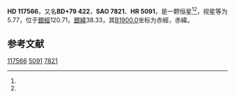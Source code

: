 {{Starbox begin
| name = HD 117566
}}
{{Starbox observe
| epoch = [[J2000.0|J2000.0]]
| constell = {{星座名待查}}<ref name=SIMBAD>{{cite web
 | url=http://simbad.u-strasbg.fr/simbad/sim-id?Ident=HR+5091
 | title=Pulsating variable Star
 | publisher=Centre de Données astronomiques de Strasbourg
 | work=SIMBAD
 | accessdate=2012-07-13
 | archive-date=2016-03-17
 | archive-url=https://web.archive.org/web/20160317112929/http://simbad.u-strasbg.fr/simbad/sim-id?Ident=HR+5091
 | dead-url=no
 }}</ref><ref name=DATA>{{cite web
 | url=http://vizier.u-strasbg.fr/viz-bin/VizieR-5?-out.add=.&-source=5050&-corr=PK=HR&-out.max=9999&HR=5091
 | title=VizieR Detailed Page
 | accessdate=2012-07-13
 | archive-date=2019-02-16
 | archive-url=https://web.archive.org/web/20190216081429/http://vizier.u-strasbg.fr/viz-bin/VizieR-5?-out.add=.&-source=5050&-corr=PK=HR&-out.max=9999&HR=5091
 | dead-url=no
 }}</ref>
| 星官 = 
| ra = {{RA|13|26|56.7}}<ref name=SIMBAD /><ref name=DATA />
| dec = {{DEC|+78|38|38}}<ref name=SIMBAD /><ref name=DATA />
| appmag_v = 5.77<ref name=SIMBAD /><ref name=DATA />
}}
{{Starbox character
| class = G2.5IIIbCH1<ref name=SIMBAD /><ref name=DATA />
| b-v = 0.77<ref name=SIMBAD /><ref name=DATA />
| u-b = 0.35<ref name=SIMBAD /><ref name=DATA />
| r-i = <ref name=SIMBAD /><ref name=DATA />
| variable = 
}}
{{Starbox astrometry
| radial_v = 0.35
| prop_mo_ra = 15
| parallax = 
| p_error = 
}}
{{Starbox catalog
| names =BD+79 422，[[SAO星表|SAO]] 7821，[[HD星表|HD]] 117566，[[HR星表|HR]] 5091}}
{{Starbox reference |Simbad=HR+5091}}
{{Starbox end}}

'''HD 117566'''，又名'''BD+79 422'''，'''SAO 7821'''、'''HR 5091'''，是一颗恒星<ref name=SIMBAD /><ref name=DATA />，视星等为5.77，位于[[銀道座標系|銀經]]120.71，[[銀道座標系|銀緯]]38.33，其[[B1900.0|B1900.0]]坐标为赤經{{RA|13|26|5.5}}，赤緯{{DEC|+79|38.33|38}}。

== 参考文献 ==
{{reflist}}

{{star-stub}}

[[Category:HD和HDE天體|117566]]
[[Category:HR天體|5091]]
[[Category:SAO天體|7821]]